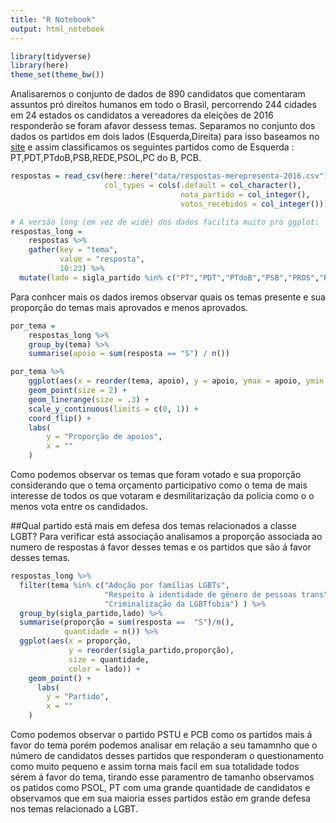 ```yaml
---
title: "R Notebook"
output: html_notebook
---
```



```r
library(tidyverse)
library(here)
theme_set(theme_bw())
```


Analisaremos o conjunto de dados de 890 candidatos que comentaram assuntos pró direitos humanos em todo o Brasil, percorrendo 244 cidades em 24 estados os candidatos a vereadores da eleições de 2016 responderão se foram afavor dessess temas. Separamos no conjunto dos dados os partidos em dois lados (Esquerda,Direita) para isso baseamos no [site](http://www.bbc.com/portuguese/brasil-41058120) e assim classificamos os seguintes partidos como de Esquerda : PT,PDT,PTdoB,PSB,REDE,PSOL,PC do B, PCB. 

```r
respostas = read_csv(here::here("data/respostas-merepresenta-2016.csv"), 
                     col_types = cols(.default = col_character(), 
                                      nota_partido = col_integer(), 
                                      votos_recebidos = col_integer()))

# A versão long (em vez de wide) dos dados facilita muito pro ggplot:
respostas_long = 
    respostas %>% 
    gather(key = "tema", 
           value = "resposta", 
           10:23) %>%
  mutate(lado = sigla_partido %in% c("PT","PDT","PTdoB","PSB","PROS","REDE","PSOL","PC do B","PCB"))
```

Para conhcer mais os dados iremos observar quais os temas presente e sua proporção do temas mais aprovados e menos aprovados.
```r
por_tema = 
    respostas_long %>% 
    group_by(tema) %>% 
    summarise(apoio = sum(resposta == "S") / n())

por_tema %>% 
    ggplot(aes(x = reorder(tema, apoio), y = apoio, ymax = apoio, ymin = 0)) + 
    geom_point(size = 2) + 
    geom_linerange(size = .3) + 
    scale_y_continuous(limits = c(0, 1)) + 
    coord_flip() + 
    labs(
        y = "Proporção de apoios", 
        x = ""
    )
```
Como podemos observar os temas que foram votado e sua proporção considerando que o tema orçamento participativo como o tema de mais interesse de todos os que votaram e desmilitarização da policia como o o menos vota entre os candidados.

##Qual partido está mais em defesa dos temas relacionados a classe LGBT?
Para verificar está associação analisamos a proporção associada ao numero de respostas á favor desses temas e os partidos que são á favor desses temas.

```r
respostas_long %>%
  filter(tema %in% c("Adoção por famílias LGBTs",
                     "Respeito à identidade de gênero de pessoas trans",
                     "Criminalização da LGBTfobia") ) %>% 
  group_by(sigla_partido,lado) %>%
  summarise(proporção = sum(resposta ==  "S")/n(), 
            quantidade = n()) %>%
  ggplot(aes(x = proporção, 
             y = reorder(sigla_partido,proporção),
             size = quantidade,
             color = lado)) + 
    geom_point() +
      labs(
        y = "Partido", 
        x = ""
    )
```
Como podemos observar o partido PSTU e PCB como os partidos mais á favor do tema porém podemos analisar em relação a seu tamamnho que o número de candidatos desses partidos que responderam o questionamento como muito pequeno e assim torna mais facil em sua totalidade todos sérem á favor do tema, tirando esse paramentro de tamanho observamos os patidos como PSOL, PT com uma grande quantidade de candidatos e observamos que em sua maioria esses partidos estão em grande defesa nos temas relacionado a LGBT.






